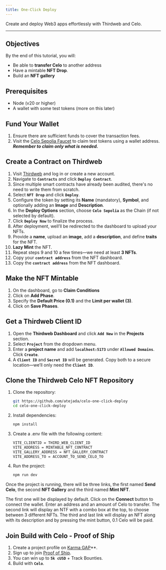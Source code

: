```yaml
---
title: One-Click Deploy
---
```


Create and deploy Web3 apps effortlessly with Thirdweb and Celo. 

---

## Objectives

By the end of this tutorial, you will:

- Be able to **transfer Celo** to another address
- Have a mintable **NFT Drop**.
- Build an **NFT gallery**

## Prerequisites

* Node (v20 or higher)
* A wallet with some test tokens (more on this later)

## Fund Your Wallet  

1. Ensure there are sufficient funds to cover the transaction fees.  
2. Visit the [Celo Sepolia Faucet](https://faucet.celo.org/celo-sepolia) to claim test tokens using a wallet address. ***Remember to claim only what is needed.***

## Create a Contract on Thirdweb

1. Visit [Thirdweb](https://thirdweb.com/login?utm_source=celo&utm_medium=documentation&utm_campaign=chain_docs) and log in or create a new account.  
2. Navigate to **`Contracts`** and click **`Deploy Contract`**.  
3. Since multiple smart contracts have already been audited, there's no need to write them from scratch.  
4. Select **`NFT Drop`** and click **`Deploy`**.  
5. Configure the token by setting its **Name** (mandatory), **Symbol**, and optionally adding an **Image** and **Description**.  
6. In the **Deploy Options** section, choose **`Celo Sepolia`** as the Chain (if not selected by default).  
7. Click **`Deploy Now`** to finalize the process.  
8. After deployment, well’ll be redirected to the dashboard to upload your NFTs.  
9. Provide a **name**, upload an **image**, add a **description**, and define **traits** for the NFT.  
10. **Lazy Mint** the NFT.
11. Repeat steps 9 and 10 a few times—we need at least **3 NFTs**.  
12. Copy your **`contract address`** from the NFT dashboard.
13. Copy the **`contract address`** from the NFT dashboard.  

## Make the NFT Mintable

1. On the dashboard, go to **Claim Conditions**
2. Click on **Add Phase**.
2. Specify the **Default Price (0.1)** and the **Limit per wallet (3)**.
3. Click on **Save Phases**.

## Get a Thirdweb Client ID  

1. Open the **Thirdweb Dashboard** and click **`Add New`** in the **Projects** section.  
2. Select **`Project`** from the dropdown menu.  
3. Enter a **project name** and add **`localhost:5173`** under **`Allowed Domains`**. Click **`Create`**.  
4. A **`Client ID`** and **`Secret ID`** will be generated. Copy both to a secure location—we’ll only need the **`Client ID`**.  

## Clone the Thirdweb Celo NFT Repository  

1. Clone the repository: 

   ```sh
   git https://github.com/atejada/celo-one-click-deploy
   cd celo-one-click-deploy
   ```

2. Install dependencies:


   ```sh
   npm install
   ```

3. Create a .env file with the following content:


   ```sh
   VITE_CLIENTID = THIRD_WEB_CLIENT_ID
   VITE_ADDRESS = MINTABLE_NFT_CONTRACT
   VITE_GALLERY_ADDRESS = NFT_GALLERY_CONTRACT
   VITE_ADDRESS_TO = ACCOUNT_TO_SEND_CELO_TO
   ```	

4. Run the project:


   ```sh
   npm run dev
   ```

Once the project is running, there will be three links, the first named **Send Celo**, the second **NFT Gallery** and the third 
named **Mint NFT**.

The first one will be displayed by default. Click on the **Connect** button to connect the wallet. Enter an 
address and an amount of Celo to transfer. The second link will display an NTF with a combo box at the top, to choose between 3 different
NFTs. The third and last link will display an NFT along with its description and by pressing the mint button, 0.1 Celo will be paid.

## Join Build with Celo - Proof of Ship

1. Create a project profile on [Karma GAP](https://docs.gap.karmahq.xyz/how-to-guides/integrations/celo-proof-of-ship)**.
2. Sign up to join [Proof of Ship](https://celo-devs.beehiiv.com/subscribe).
3. You can win up to **`5k cUSD`** + Track Bounties.
4. Build with **`Celo`**.

